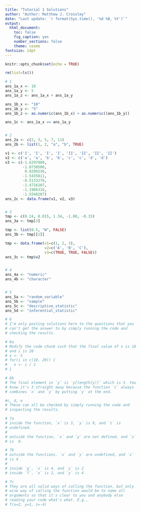 ```yaml
---
title: "Tutorial 1 Solutions"
author: "Author: Matthew J. Crossley"
date: "Last update: `r format(Sys.time(), '%d %B, %Y')`"
output:
  html_document:
    toc: false
    fig_caption: yes
    number_sections: false
    theme: cosmo
fontsize: 14pt
---
```


```r
knitr::opts_chunk$set(echo = TRUE)
```

```r
rm(list=ls())

# 1
ans_1a_x <- 10
ans_1a_y <- 5
ans_1a_z <- ans_1a_x + ans_1a_y

ans_1b_x <- "10"
ans_1b_y <- "5"
ans_1b_z <- as.numeric(ans_1b_x) + as.numeric((ans_1b_y))

ans_1c <- ans_1a_x == ans_1a_y


# 2
ans_2a <- c(2, 3, 5, 7, 11)
ans_2b <- list(1, 2, "a", "b", TRUE)

v1 <- c('I', 'I', 'I', 'I', 'II', 'II', 'II', 'II')
v2 <- c('a', 'a', 'b', 'b', 'c', 'c', 'd', 'd')
v3 <- c(-1.6297880, 
        -1.0738506,  
         0.0299236, 
        -1.5435811, 
        -0.5133278, 
        -1.4716107,
        -1.1986316,
        -1.5548207)
ans_2c <- data.frame(v1, v2, v3)


# 3
tmp <- c(0.24, 0.015, 1.34, -1.00, -0.15)
ans_3a <- tmp[3]

tmp <- list(0.5, "W", FALSE)
ans_3b <- tmp[[2]]

tmp <- data.frame(v1=c(1, 2, 3),
                  v2=c('A', 'B', 'C'),
                  v3=c(TRUE, TRUE, FALSE))
ans_3c <- tmp$v2


# 4
ans_4a <- "numeric"
ans_4b <- "character"


# 5
ans_5a <- "random_variable"
ans_5b <- "sample"
ans_5c <- "descriptive_statistic"
ans_5d <- "inferential_statistic"

# 6
# I'm only posting solutions here to the questions that you
# can't get the answer to by simply running the code and
# checking the results.

# 6a
# Modify the code chunk such that the final value of x is 10
# and i is 20
# x <- 5
# for(i in c(10, 20)) {
#   x <- i / 2
# }

# 6b
# The final element in `y` is `y[length(y)]` which is 3. You
# know it's 3 straight away because the function `c` always
# combines `x` and `y` by putting `y` at the end.

#c, d, e
# These can all be checked by simply running the code and
# inspecting the results.

# 7a
# inside the function, `x` is 3, `y` is 9, and `z` is
# undefined.
#
# outside the function, `x` and `y` are not defined, and `z`
# is  9.

# 7b
# outside the functions, `x` and `y` are undefined, and `z`
# is 4
#
# inside `g`, `x` is 4, and `y` is 2
# inside `f`, `x` is 2, and `y` is 4

# 7c
# They are all valid ways of calling the function, but only
# wise way of calling the function would be to name all
# arguments so that it's clear to you and anybody else
# reading your code what's what. E.g.,
# f(x=2, y=1, z=-4)
```
